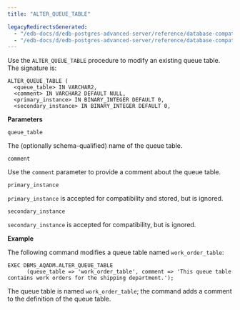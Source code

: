 ```yaml
---
title: "ALTER_QUEUE_TABLE"

legacyRedirectsGenerated:
  - "/edb-docs/d/edb-postgres-advanced-server/reference/database-compatibility-for-oracle-developers-built-in-package-guide/13/alter_queue_table.html"
  - "/edb-docs/d/edb-postgres-advanced-server/reference/database-compatibility-for-oracle-developers-built-in-package-guide/latest/alter_queue_table.html"
---
```


Use the `ALTER_QUEUE_TABLE` procedure to modify an existing queue table. The signature is:

```text
ALTER_QUEUE_TABLE (
  <queue_table> IN VARCHAR2,
  <comment> IN VARCHAR2 DEFAULT NULL,
  <primary_instance> IN BINARY_INTEGER DEFAULT 0,
  <secondary_instance> IN BINARY_INTEGER DEFAULT 0,
```

**Parameters**

`queue_table`

 The (optionally schema-qualified) name of the queue table.

`comment`

 Use the `comment` parameter to provide a comment about the queue table.

`primary_instance`

 `primary_instance` is accepted for compatibility and stored, but is ignored.

`secondary_instance`

 `secondary_instance` is accepted for compatibility, but is ignored.

**Example**

The following command modifies a queue table named `work_order_table`:

```text
EXEC DBMS_AQADM.ALTER_QUEUE_TABLE
      (queue_table => 'work_order_table', comment => 'This queue table
contains work orders for the shipping department.');
```

The queue table is named `work_order_table`; the command adds a comment to the definition of the queue table.
